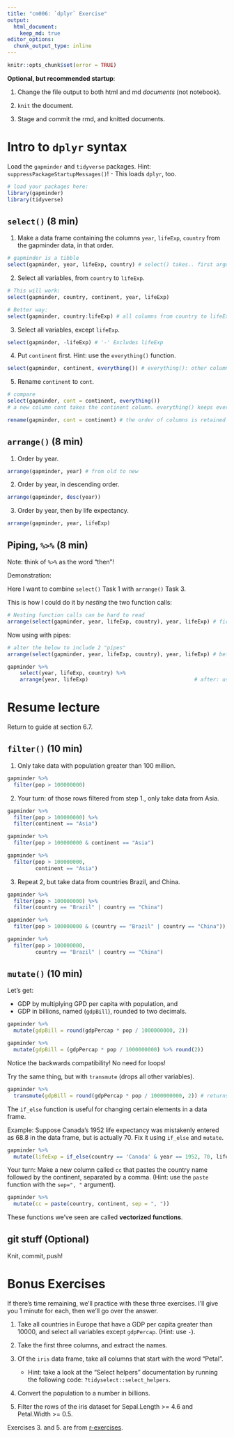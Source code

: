 ```yaml
---
title: "cm006: `dplyr` Exercise"
output: 
  html_document:
    keep_md: true
editor_options: 
  chunk_output_type: inline
---
```


<!---The following chunk allows errors when knitting--->

```r
knitr::opts_chunk$set(error = TRUE)
```

**Optional, but recommended startup**:

1. Change the file output to both html and md _documents_ (not notebook).

2. `knit` the document. 

3. Stage and commit the rmd, and knitted documents.

# Intro to `dplyr` syntax

Load the `gapminder` and `tidyverse` packages. Hint: `suppressPackageStartupMessages()`!
    - This loads `dplyr`, too.
    
```r
# load your packages here:
library(gapminder)
library(tidyverse)
```
    

## `select()` (8 min)

1. Make a data frame containing the columns `year`, `lifeExp`, `country` from the gapminder data, in that order.

```r
# gapminder is a tibble
select(gapminder, year, lifeExp, country) # select() takes.. first argument: tibble /  following arguments: names of columns
```


2. Select all variables, from `country` to `lifeExp`.

```r
# This will work:
select(gapminder, country, continent, year, lifeExp)

# Better way:
select(gapminder, country:lifeExp) # all columns from country to lifeExp
```


3. Select all variables, except `lifeExp`.

```r
select(gapminder, -lifeExp) # '-' Excludes lifeExp
```

4. Put `continent` first. Hint: use the `everything()` function.

```r
select(gapminder, continent, everything()) # everything(): other columns
```


5. Rename `continent` to `cont`.

```r
# compare
select(gapminder, cont = continent, everything()) 
# a new column cont takes the continent column. everything() keeps everything else.

rename(gapminder, cont = continent) # the order of columns is retained but the column name 'continent' became 'cont.'
```


## `arrange()` (8 min)

1. Order by year.

```r
arrange(gapminder, year) # from old to new
```

2. Order by year, in descending order.

```r
arrange(gapminder, desc(year)) 
```

3. Order by year, then by life expectancy.

```r
arrange(gapminder, year, lifeExp)
```

## Piping, `%>%` (8 min)

Note: think of `%>%` as the word "then"!

Demonstration:

Here I want to combine `select()` Task 1 with `arrange()` Task 3.

This is how I could do it by *nesting* the two function calls:

```r
# Nesting function calls can be hard to read
arrange(select(gapminder, year, lifeExp, country), year, lifeExp) # first select() and put the result to arrange() --> not intuitive :(
```

Now using with pipes:

```r
# alter the below to include 2 "pipes"
arrange(select(gapminder, year, lifeExp, country), year, lifeExp) # before: nesting

gapminder %>%
    select(year, lifeExp, country) %>%
    arrange(year, lifeExp)                                  # after: using pipes
```

# Resume lecture 

Return to guide at section 6.7.

## `filter()` (10 min)

1. Only take data with population greater than 100 million.

```r
gapminder %>%
  filter(pop > 100000000)
```

2. Your turn: of those rows filtered from step 1., only take data from Asia.

```r
gapminder %>%
  filter(pop > 100000000) %>%
  filter(continent == "Asia")

gapminder %>%
  filter(pop > 100000000 & continent == "Asia")

gapminder %>%
  filter(pop > 100000000,
         continent == "Asia")
```

3. Repeat 2, but take data from countries Brazil, and China. 

```r
gapminder %>%
  filter(pop > 100000000) %>%
  filter(country == "Brazil" | country == "China")

gapminder %>%
  filter(pop > 100000000 & (country == "Brazil" | country == "China"))

gapminder %>%
  filter(pop > 100000000,
         country == "Brazil" | country == "China")

```

## `mutate()` (10 min)

Let's get: 

- GDP by multiplying GPD per capita with population, and
- GDP in billions, named (`gdpBill`), rounded to two decimals.

```r
gapminder %>%
  mutate(gdpBill = round(gdpPercap * pop / 1000000000, 2))

gapminder %>%
  mutate(gdpBill = (gdpPercap * pop / 1000000000) %>% round(2))
```

Notice the backwards compatibility! No need for loops!

Try the same thing, but with `transmute` (drops all other variables). 

```r
gapminder %>%
  transmute(gdpBill = round(gdpPercap * pop / 1000000000, 2)) # returns gdpBill only
```

The `if_else` function is useful for changing certain elements in a data frame.

Example: Suppose Canada's 1952 life expectancy was mistakenly entered as 68.8 in the data frame, but is actually 70. Fix it using `if_else` and `mutate`. 

```r
gapminder %>%
  mutate(lifeExp = if_else(country == 'Canada' & year == 1952, 70, lifeExp))
```

Your turn: Make a new column called `cc` that pastes the country name followed by the continent, separated by a comma. (Hint: use the `paste` function with the `sep=", "` argument).

```r
gapminder %>%
  mutate(cc = paste(country, continent, sep = ", "))
```

These functions we've seen are called __vectorized functions__.

## git stuff (Optional)

Knit, commit, push!

# Bonus Exercises

If there's time remaining, we'll practice with these three exercises. I'll give you 1 minute for each, then we'll go over the answer.

1. Take all countries in Europe that have a GDP per capita greater than 10000, and select all variables except `gdpPercap`. (Hint: use `-`).

2. Take the first three columns, and extract the names.

3. Of the `iris` data frame, take all columns that start with the word "Petal". 
    - Hint: take a look at the "Select helpers" documentation by running the following code: `?tidyselect::select_helpers`.
    
4. Convert the population to a number in billions.

5. Filter the rows of the iris dataset for Sepal.Length >= 4.6 and Petal.Width >= 0.5.

Exercises 3. and 5. are from [r-exercises](https://www.r-exercises.com/2017/10/19/dplyr-basic-functions-exercises/).